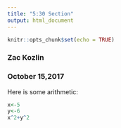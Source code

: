 ```yaml
---
title: "5:30 Section"
output: html_document
---
```


```r
knitr::opts_chunk$set(echo = TRUE)
```


### Zac Kozlin 
### October 15,2017

Here is some arithmetic: 
```r
x<-5
y<-6
x^2+y^2  
```

